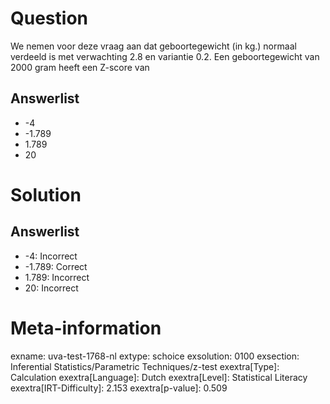 Question
========

We nemen voor deze vraag aan dat geboortegewicht (in kg.) normaal
verdeeld is met verwachting 2.8 en variantie 0.2. Een geboortegewicht
van 2000 gram heeft een Z-score van

Answerlist
----------

* -4
* -1.789
* 1.789
* 20

Solution
========

Answerlist
----------

* -4: Incorrect
* -1.789: Correct
* 1.789: Incorrect
* 20: Incorrect

Meta-information
================
exname: uva-test-1768-nl
extype: schoice
exsolution: 0100
exsection: Inferential Statistics/Parametric Techniques/z-test
exextra[Type]: Calculation
exextra[Language]: Dutch
exextra[Level]: Statistical Literacy
exextra[IRT-Difficulty]: 2.153
exextra[p-value]: 0.509
